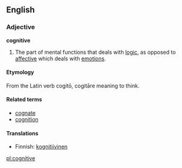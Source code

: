 ==English==

===Adjective===
'''cognitive'''

# The part of mental functions that deals with [[logic]], as opposed to [[affective]] which deals with [[emotion]]s.

====Etymology====
From the Latin verb cogitō, cogitāre meaning to think.

====Related terms====
*[[cognate]]
*[[cognition]]

====Translations====
*Finnish: [[kognitiivinen]]

[[pl:cognitive]]